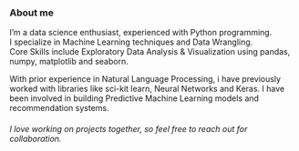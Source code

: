 ### About me

I’m a data science enthusiast, experienced with Python programming.  
I specialize in Machine Learning techniques and Data Wrangling.  
Core Skills include Exploratory Data Analysis & Visualization using pandas, numpy, matplotlib and seaborn.  


With prior experience in Natural Language Processing, i have previously worked with libraries like sci-kit learn, Neural Networks and Keras. 
I have been involved in building Predictive Machine Learning models and recommendation systems. 
###### I love working on projects together, so feel free to reach out for collaboration.
